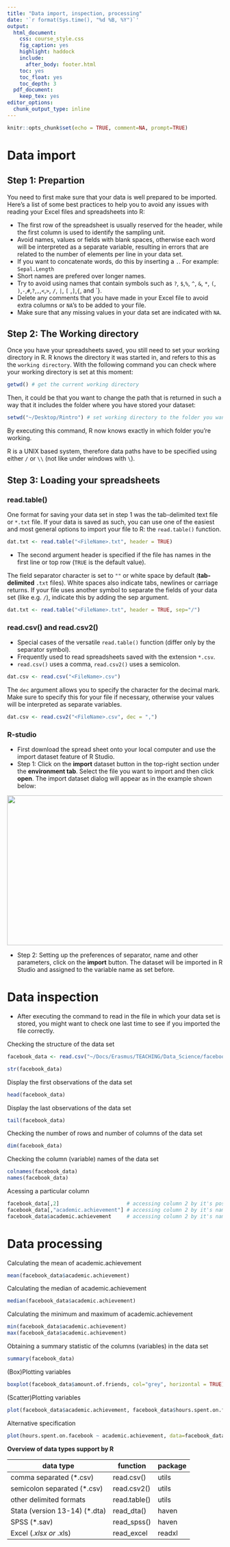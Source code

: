 ```yaml
---
title: "Data import, inspection, processing"
date: '`r format(Sys.time(), "%d %B, %Y")`'
output: 
  html_document:
    css: course_style.css
    fig_caption: yes
    highlight: haddock
    include:
      after_body: footer.html
    toc: yes
    toc_float: yes
    toc_depth: 3
  pdf_document:
    keep_tex: yes
editor_options: 
  chunk_output_type: inline
---
```


```r
knitr::opts_chunk$set(echo = TRUE, comment=NA, prompt=TRUE)
```

# Data import

## Step 1: Prepartion

You need to first make sure that your data is well prepared to be imported. Here’s a list of some best practices 
to help you to avoid any issues with reading your Excel files and spreadsheets into R:

- The first row of the spreadsheet is usually reserved for the header, while the first column is used to identify 
the sampling unit.
- Avoid names, values or fields with blank spaces, otherwise each word will be interpreted as a separate variable, 
resulting in errors that are related to the number of elements per line in your data set.
- If you want to concatenate words, do this by inserting a `.`. For example: `Sepal.Length`
- Short names are prefered over longer names.
- Try to avoid using names that contain symbols such as `?`, `$`,`%`, `^`, `&`, `*`, `(`, `)`,`-`,`#`,`?`,`,`,`<`,`>`, `/`, `|`, `[` ,`]`,`{`, and `}.
- Delete any comments that you have made in your Excel file to avoid extra columns or `NA`’s to be added to your file.
- Make sure that any missing values in your data set are indicated with `NA`.

## Step 2: The Working directory

Once you have your spreadsheets saved, you still need to set your working directory in R. R knows the directory it was 
started in, and refers to this as the `working directory`. With the following command you can check where your working 
directory is set at this moment:

```r
getwd() # get the current working directory
```

Then, it could be that you want to change the path that is returned in such a way that it includes the folder where you have stored your dataset:

```r
setwd("~/Desktop/Rintro") # set working directory to the folder you want to read in/out
```

By executing this command, R now knows exactly in which folder you’re working.

<div class = "blue">
R is a UNIX based system, therefore data paths have to be specified using either `/` or `\\` (not like under windows with `\`).
</div>

## Step 3: Loading your spreadsheets 

### read.table()

One format for saving your data set in step 1 was the tab-delimited text file or `*.txt` file. If your data is saved as such, you can use one of the easiest and most general options to import your file to R: the `read.table()` function.

```r
dat.txt <- read.table("<FileName>.txt", header = TRUE)
```

- The second argument header is specified if the file has  names in the first line or top row (`TRUE` is the default value).

<div class = "blue">
The field separator character is set to `""` or white space by default (**tab-delimited** `.txt` files). White spaces also indicate tabs, newlines or carriage returns. If your file uses another symbol to separate the fields of your data set (like e.g. `/`), indicate this by adding the sep argument.
</div>

```r
dat.txt <- read.table("<FileName>.txt", header = TRUE, sep="/")
```

### read.csv() and read.csv2()

- Special cases of the versatile `read.table()` function (differ only by the separator symbol).
- Frequently used to read spreadsheets saved with the extension `*.csv`. 
- `read.csv()` uses a comma, `read.csv2()` uses a semicolon.

```r
dat.csv <- read.csv("<FileName>.csv")
```

<div class = "blue">
The `dec` argument allows you to specify the character for the decimal mark. Make sure to specify this for your file if necessary, otherwise your values will be interpreted as separate variables.
</div>

```r
dat.csv <- read.csv2("<FileName>.csv", dec = ",")
```

###  R-studio

- First download the spread sheet onto your local computer and use the import dataset feature of R Studio. 
- Step 1: Click on the **import** dataset button in the top-right section under the **environment tab**. Select the file you want to import and then click **open**. The import dataset dialog will appear as in the example shown below:

<img src="Ressources/ReadinData.png"  height="350" width="800">

- Step 2: Setting up the preferences of separator, name and other parameters, click on the **import** button. The dataset will be imported in R Studio and assigned to the variable name as set before.

# Data inspection

- After executing the command to read in the file in which your data set is stored, you might want to check one last time to see if you imported the file correctly. 

Checking the structure of the data set

```r
facebook_data <- read.csv("~/Docs/Erasmus/TEACHING/Data_Science/facebook_data.csv", sep=";")
```


```r
str(facebook_data)
```

Display the first observations of the data set

```r
head(facebook_data)
```

Display the last observations of the data set

```r
tail(facebook_data)
```

Checking the number of rows and number of columns of the data set

```r
dim(facebook_data)
```

Checking the column (variable) names of the data set

```r
colnames(facebook_data)
names(facebook_data)
```

Acessing a particular column

```r
facebook_data[,2]                      # accessing column 2 by it's position
facebook_data[,"academic.achievement"] # accessing column 2 by it's name
facebook_data$academic.achievement     # accessing column 2 by it's name
```

# Data processing

Calculating the mean of academic.achievement

```r
mean(facebook_data$academic.achievement)  
```

Calculating the median of academic.achievement

```r
median(facebook_data$academic.achievement)  
```

Calculating the minimum and maximum of academic.achievement

```r
min(facebook_data$academic.achievement)  
max(facebook_data$academic.achievement)  
```

Obtaining a summary statistic of the columns (variables) in the data set

```r
summary(facebook_data)
```

(Box)Plotting variables
```r
boxplot(facebook_data$amount.of.friends, col="grey", horizontal = TRUE)
```


(Scatter)Plotting variables
```r
plot(facebook_data$academic.achievement, facebook_data$hours.spent.on.facebook)
```

Alternative specification
```r
plot(hours.spent.on.facebook ~ academic.achievement, data=facebook_data)
```


**Overview of data types support by R**

| data type                     | function     | package |
|-------------------------------|--------------|---------|
| comma separated (*.csv)       | read.csv()   | utils   |
| semicolon separated (*.csv)   | read.csv2()  | utils   |
| other delimited formats       | read.table() | utils   |
| Stata (version 13-14) (*.dta) | read_dta()   | haven   |
| SPSS (*.sav)                  | read_spss()  | haven   |
| Excel (*.xlsx or *.xls)       | read_excel   | readxl  |
